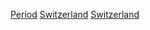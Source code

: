 {{Portal box|瑞士|歷史}}

[[Category:瑞士歷史|Period]]
[[Category:各國各時期歷史|Switzerland]]
[[Category:依時期劃分的歐洲歷史|Switzerland]]